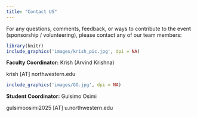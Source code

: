 ```yaml
---
title: "Contact US"
---
```


For any questions, comments, feedback, or ways to contribute to the event (sponsorship / volunteering), please contact any of our team members:

```r
library(knitr)
include_graphics('images/krish_pic.jpg', dpi = NA)
```

**Faculty Coordinator:** Krish (Arvind Krishna)

krish [AT] northwestern.edu

```r
include_graphics('images/GO.jpg', dpi = NA)
```

**Student Coordinator:** Gulsimo Osimi

gulsimoosimi2025 [AT] u.northwestern.edu 